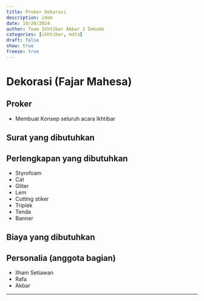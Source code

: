 ```yaml
---
title: Proker Dekorasi
description: idem
date: 10/20/2024
author: Team Ikhtibar Akbar 2 Dekade
categories: [ikhtibar, mdta]
draft: false
show: true
freeze: true
---
```


# Dekorasi (Fajar Mahesa)

## Proker

* Membuat Konsep seluruh acara Ikhtibar

## Surat yang dibutuhkan

## Perlengkapan yang dibutuhkan

* Styrofoam
* Cat 
* Gliter 
* Lem 
* Cutting stiker 
* Triplek 
* Tenda 
* Banner 

## Biaya yang dibutuhkan

## Personalia (anggota bagian)

* Ilham Setiawan 
* Rafa 
* Akbar 

----------
